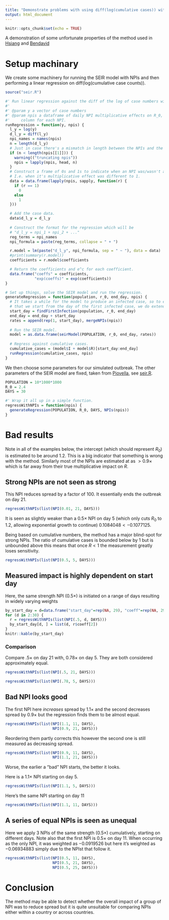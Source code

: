 ```yaml
---
title: "Demonstrate problems with using diff(log(cumulative cases)) with NPIs"
output: html_document
---
```


```r
knitr::opts_chunk$set(echo = TRUE)
```

A demonstration of some unfortunate properties of the method used in
[Hsiang](https://onlinelibrary.wiley.com/doi/full/10.1111/eci.13553) and
[Bendavid](https://onlinelibrary.wiley.com/doi/full/10.1111/eci.13484)

# Setup machinary

We create some machinery for running the SEIR model with NPIs and then
performing a linear regression on diff(log(cumulative case counts)).

```r
source("seir.R")

#' Run linear regression against the diff of the log of case numbers with NPIs.
#' 
#' @param y a vector of case numbers
#' @param npis a dataframe of daily NPI multiplicative effects on R_0, one
#'     column for each NPI.
runRegression = function(y, npis) {
  l_y = log(y)
  d_l_y = diff(l_y)
  npi_names = names(npis)
  n = length(d_l_y)
  # Just in case there's a mismatch in length between the NPIs and the case data
  if (n < length(npis[[1]])) {
    warning(("truncating npis"))
    npis = lapply(npis, head, n)
  }
  # Construct a frame of 0s and 1s to indicate when an NPI was/wasn't active
  # I.e. when it's multiplicative effect was different to 1.
  data = data.frame(lapply(npis, sapply, function(r) {
    if (r == 1)
      0
    else
      1
  }))

  # Add the case data.  
  data$d_l_y = d_l_y
  
  # Construct the format for the regression which will be
  # "d_l_y = npi_1 + npi_2 + ..."
  reg_terms = npi_names
  npi_formula = paste(reg_terms, collapse = " + ")

  r.model = lm(paste("d_l_y", npi_formula, sep = " ~ "), data = data)
  #print(summary(r.model))
  coefficients = r.model$coefficients

  # Return the coefficients and e^c for each coefficient.
  data.frame("coeffs" = coefficients,
             "exp(coeffs)" = exp(coefficients))
}

# Set up things, solve the SEIR model and run the regression.
generateRegression = function(population, r_0, end_day, npis) {
  # It takes a while for the model to produce an infected case, so to ensure
  # that we start from the day of the first infected case, we do extend things.
  start_day = findFirstInfection(population, r_0, end_day)
  end_day = end_day + start_day
  rates = append(rep(1, start_day), mergeNPIs(npis))
  
  # Run the SEIR model.
  model = as.data.frame(seirModel(POPULATION, r_0, end_day, rates))
  
  # Regress against cumulative cases.
  cumulative_cases = (model$I + model$R)[start_day:end_day]
  runRegression(cumulative_cases, npis)
}

```

We then choose some parameters for our simulated outbreak.
The other parameters of the SEIR model are fixed,
taken from [Piovella](https://www.ncbi.nlm.nih.gov/pmc/articles/PMC7445013/),
see [seir.R](./seir.R).

```r
POPULATION = 10*1000*1000
R_0 = 2.4
DAYS = 30

#' Wrap it all up in a simple function.
regressWithNPIs = function(npis) {
  generateRegression(POPULATION, R_0, DAYS, NPIs(npis))
}
```

# Bad results

Note in all of the examples below, the intercept (which should represent $R_0$) is estimated to be around $1.2$.
This is a big indicator that something is wrong with the method.
Similarly most of the NPIs are estimated at as $>0.9\times$
which is far away from their true multiplicative impact on $R$.

## Strong NPIs are not seen as strong

This NPI reduces spread by a factor of $100$.
It essentially ends the outbreak on day 21.

```r
regressWithNPIs(list(NPI(0.01, 21, DAYS)))
```
It is seen as slightly weaker than
a $0.5\times$ NPI on day 5
(which only cuts $R_0$ to $1.2$,
allowing exponential growth to continue)
$0.1084048 < -0.1077125$.

Being based on cumulative numbers,
the method has a major blind-spot for strong NPIs.
The ratio of cumulative cases is bounded below by $1$
but is unbounded above
this means that once $R<1$
the measurement greatly loses sensitivity.

```r
regressWithNPIs(list(NPI(0.5, 5, DAYS)))
```

## Measured impact is highly dependent on start day

Here, the same strength NPI ($0.5\times$) is initiated on a range of days
resulting in widely varying weights

```r
by_start_day = d=data.frame("start_day"=rep(NA, 29), "coeff"=rep(NA, 29))
for (d in 2:30) {
  r = regressWithNPIs(list(NPI(.5, d, DAYS)))
  by_start_day[d, ] = list(d, r$coeff[2])
}
knitr::kable(by_start_day)
```

### Comparison

Compare $.5\times$ on day 21 with, $0.78\times$ on day 5.
They are both considered approximately equal.

```r
regressWithNPIs(list(NPI(.5, 21, DAYS)))
```

```r
regressWithNPIs(list(NPI(.78, 5, DAYS)))
```

## Bad NPI looks good

The first NPI here *increases* spread by $1.1\times$ 
and the second decreases spread by $0.9\times$
but the regression finds them to be almost equal.
```r
regressWithNPIs(list(NPI(1.1, 11, DAYS),
                     NPI(0.9, 21, DAYS)))
```

Reordering them partly corrects this
however the second one is still measured as decreasing spread.

```r
regressWithNPIs(list(NPI(0.9, 11, DAYS),
                     NPI(1.1, 21, DAYS)))
```

Worse, the earlier a "bad" NPI starts, the better it looks.

Here is a $1.1\times$ NPI starting on day 5.
```r
regressWithNPIs(list(NPI(1.1, 5, DAYS)))
```

Here's the same NPI starting on day 11
```r
regressWithNPIs(list(NPI(1.1, 11, DAYS)))
```
## A series of equal NPIs is seen as unequal

Here we apply 3 NPIs of the same strength ($0.5\times$) cumulatively,
starting on different days.
Note also that the first NPI is $0.5\times$ on day 11.
When occurring as the only NPI,
it was weighted as $-0.0919526$
but here it's weighted as $-0.06934883$
simply due to the NPIst that follow it.

```r
regressWithNPIs(list(NPI(0.5, 11, DAYS),
                     NPI(0.5, 21, DAYS),
                     NPI(0.5, 25, DAYS)))
```

# Conclusion

The method may be able to detect whether the overall impact
of a group of NPI was to reduce spread
but it is quite unsuitable for comparing NPIs
either within a country or across countries.
